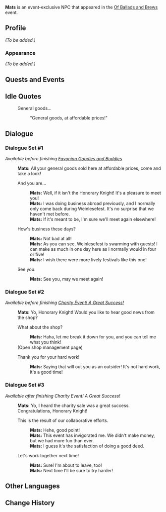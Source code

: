 {{Meta
|missing_NPC_profile  = yes
}}
{{Character Infobox
|type             = Event NPC
|image            = NPC Mats.png
|realname         = 
|deceased         = 
|region           = Mondstadt
|location         = Mondstadt
|affiliation      = 
|title            = General Goods Seller

|ancestry         = 
|father           = 
|mother           = 
|spouse           = 
|sibling          = 
|child            = 
|relative         = 

|voiceEN          = 
|voiceCN          = 
|voiceJP          = 
|dialoguereward   = 
}}
'''Mats''' is an event-exclusive NPC that appeared in the [[Of Ballads and Brews]] event.
<!--
==Location==
<gallery>
NPC Location Mats.png|Mats's location
NPC Location Mats Context.png|Additional context
</gallery>
-->

==Profile==
''(To be added.)''

===Appearance===
''(To be added.)''

==Quests and Events==
{{Quests and Events}}

==Idle Quotes==
{{Dialogue Start}}
: {{DIcon|Idle}} General goods...
:: {{A|VO Mats Of Ballads and Brews 01.ogg}} "General goods, at affordable prices!"
{{Dialogue End}}

==Dialogue==
===Dialogue Set #1===
''Available before finishing [[Favonian Goodies and Buddies]]''
{{Dialogue Start}}
:'''Mats:''' All your general goods sold here at affordable prices, come and take a look!
:{{DIcon}} And you are...
::'''Mats:''' Well, if it isn't the Honorary Knight! It's a pleasure to meet you!
::'''Mats:''' I was doing business abroad previously, and I normally only come back during Weinlesefest. It's no surprise that we haven't met before.
::'''Mats:''' If it's meant to be, I'm sure we'll meet again elsewhere!
:{{DIcon}} How's business these days?
::'''Mats:''' Not bad at all!
::'''Mats:''' As you can see, Weinlesefest is swarming with guests! I can make as much in one day here as I normally would in four or five!
::'''Mats:''' I wish there were more lively festivals like this one!
:{{DIcon}} See you.
::'''Mats:''' See you, may we meet again!
{{Dialogue End}}
===Dialogue Set #2===
''Available before finishing [[Charity Event! A Great Success!]]''
{{Dialogue Start}}
:'''Mats:''' Yo, Honorary Knight! Would you like to hear good news from the shop?
:{{DIcon}} What about the shop?
::'''Mats:''' Haha, let me break it down for you, and you can tell me what you think!
:;(Open shop management page)
:{{DIcon}} Thank you for your hard work!
::'''Mats:''' Saying that will out you as an outsider! It's not hard work, it's a good time!
{{Dialogue End}}
===Dialogue Set #3===
''Available after finishing Charity Event! A Great Success!''
{{Dialogue Start}}
:'''Mats:''' Yo, I heard the charity sale was a great success. Congratulations, Honorary Knight!
:{{DIcon}} This is the result of our collaborative efforts.
::'''Mats:''' Hehe, good point!
::'''Mats:''' This event has invigorated me. We didn't make money, but we had more fun than ever.
::'''Mats:''' I guess it's the satisfaction of doing a good deed.
:{{DIcon}} Let's work together next time!
::'''Mats:''' Sure! I'm about to leave, too!
::'''Mats:''' Next time I'll be sure to try harder!
{{Dialogue End}}
<!--
==Event Dialogue==
{{Dialogue Start}}
{{Dialogue End}}

==Trivia==
* 
-->

==Other Languages==
{{Other Languages
|default_hidden = 1
|en      = Mats
|zhs     = 马茨
|zhs_rm  = Mǎcí
|zht     = 馬茨
|zht_rm  = Mǎcí
|ja      = マーツ
|ja_rm   = Maatsu
|ko      = 마츠
|es      = Mats
|fr      = Mats
|ru      = Матс
|th      = Mats
|vi      = Mats
|de      = Mats
|id      = Mats
|pt      = Mats
|tr      = Mats
|it      = Mats
}}

==Change History==
{{Change History|3.1}}
<!--
==References==
{{Reflist}}
-->